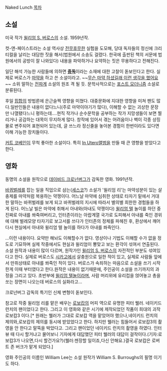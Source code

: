 Naked Lunch
[[목차]]
== 소설 ==

미국 작가 [[윌리엄 S. 버로스]]의 소설. 1959년작.

컷-앤-페이스트라는 소설 역사상 [[전무후무]]한 실험을 도모해, 당대 독자들의 정신에 크리티컬을 날리는 대담한 짓을 해서(법원에서 소송도 걸렸다. 한국에 출판된 책의 서문에 법원에서의 공방이 잘 나와있다) 내용을 파악하거나 요약하는 짓은 무용하다고 전해진다.

일단 해석 가능한 사람들에 의하면 '''[[중독]]'''이라는 소재에 대한 고찰이 돋보인다고 한다. 실제로 버로스가 [[마약]]을 하고 쓴 소설이라고. ~~[[무슨 마약 하셨길래 이런 생각을 했어요]]~~ 소위 말하는 [[전파계]] 소설의 원조 격 될 듯. 문학사적으로는 [[포스트 모더니즘]] 소설로 분류된다.

후일 [[힙합]]의 방법론에 은근슬쩍 영향을 미쳤다. 대중문화에 지대한 영향을 미쳐 팬도 많다.일반인들은 내용이 없다느니(주로 마약이야기가 많다), 이해할 수 없는 괴상한 문장만 나열됐다느니 평하는데....현직 작가나 순수문학을 공부하는 작가 지망생들이 보면 찔리거나 공감하는 대목이 무지하게 많다. 창작에 있어서 겪는 어려움이나 벽이 각종 상징물로 변주되어 표현되어 있는데, 글 쓰느라 정신줄을 놓아본 경험이 한번이라도 있다면 이해 가능한 장치들이다. 

[[커트 코베인]]이 무척 좋아한 소설이다. 특히 [[In Utero]]앨범을 만들 때 큰 영향을 받았다고 한다.

== 영화 ==
동명의 소설을 원작으로 [[데이비드 크로넌버그]]가 감독한 영화. 1991년작.

[[바퀴벌레]]를 잡는 일을 직업으로 삼는([[세스코]]?) 소설가 '윌리엄 리'는 마약성분이 있는 살충제를 마약처럼 복용하는 약쟁이다. 어느날 마약에 심취한 상태로 타자기 밑에서 거대한 말하는 바퀴벌레를 보게 되고 바퀴벌레의 지시에 따라서 별의별 희한한 경험들을 하게 된다. 어느날 빌은 마약에 취해서 아내와(아내도 약쟁이다) [[윌리엄 텔]] 놀이를 하던 중 진짜로 아내를 쏴죽여버리고, 인터존이라는 아랍계열 국가로 도피해서 아내를 죽인 경위에 대해 벌레모양 타자기로 보고서를 쓰다가 인터존의 정체를 파헤친 후, 환상에서 깨어 다시 현실에서 아내와 윌리엄 텔 놀이를 하다가 아내를 쏴죽인다.

...이런 내용이다. 요약만 해놔도 이해할수가 없다. 영상이나 기법도 이해할 수가 없을 정도로 기묘하며 실제 작중에서도 현실과 윌리엄이 뽕맞고 보는 환각이 섞여서 연출된다. 소설 원작과 내용이 많이 다르며, 원작가인 [[윌리엄 S. 버로스]]의 자전적인 부분도 섞여있다고 한다. 실제로 버로스도 [[시카고]]에서 살충원으로 일한 적이 있고, 실제로 사람들 앞에서 만취상태로 아내를 쏴죽인 적이 있다. 버로스가 속죄하는 마음으로 소설을 쓰기 시작한게 이때 부터였다고 한다.원작은 내용이 없기때문에, 주인공이 소설을 쓰기까지의 과정을 그리고 있다. 초반부에 [[윌리엄 텔]][[놀이]]라며, 사람 머리위에 유리컵을 얹어놓고 총을 쏘는 장면이 나오는데 버로스의 실화라고...

크로넌버그 감독의 특기인 신체 변형이 돋보인다.

참고로 작중 윌리엄 리를 맡은 배우는 [[로보캅]]의 머피 역으로 유명한 피터 웰러. 네이키드 런치의 팬이었다고 한다. 그리고 이 영화와 같은 시기에 제작되었던 작품이 희대의 괴작 로보캅3 이다.[* 원래는 웰러가 그대로 로보캅 역을 맡았어야 했으나,네이키드 런치의 제의와,로보캅의 제의를 동시에 받았었다고 한다. 하지만 웰러는 힘들어서 로보캅3의 촬영을 안 한다고 말뚝을 박았다고. 그리고 팬이었던 네이키드 런치의 촬영을 하였다. 인터뷰 때 다시 할거냐고 물어보니 기자에게 대답했던 피터 웰러의 대답이 걸작이다.(기자:로보캅3가 나오면,다시 할건가요?)(웰러:젠장할 일이죠,다신 안해요.)결국 로보캅은 로버트 존 버크가 맡게 되었다.]

영화 주인공의 이름인 William Lee는 소설 원작가 William S. Burroughs의 필명 이기도 하다.




:
